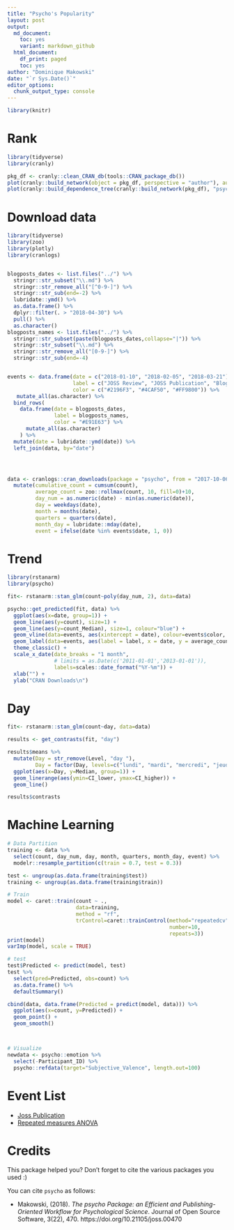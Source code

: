 ```yaml
---
title: "Psycho's Popularity"
layout: post
output:
  md_document:
    toc: yes
    variant: markdown_github
  html_document:
    df_print: paged
    toc: yes
author: "Dominique Makowski"
date: "`r Sys.Date()`"
editor_options: 
  chunk_output_type: console
---
```



```r
library(knitr)
```


# Rank

```r
library(tidyverse)
library(cranly)

pkg_df <- cranly::clean_CRAN_db(tools::CRAN_package_db())
plot(cranly::build_network(object = pkg_df, perspective = "author"), author = "Dominique Makowski", exact = FALSE)
plot(cranly::build_dependence_tree(cranly::build_network(pkg_df), "psycho"))

```


# Download data

```r
library(tidyverse)
library(zoo)
library(plotly)
library(cranlogs)


blogposts_dates <- list.files("../") %>% 
  stringr::str_subset("\\.md") %>% 
  stringr::str_remove_all("[^0-9-]") %>% 
  stringr::str_sub(end=-2) %>% 
  lubridate::ymd() %>% 
  as.data.frame() %>% 
  dplyr::filter(. > "2018-04-30") %>% 
  pull() %>% 
  as.character()
blogposts_names <- list.files("../") %>% 
  stringr::str_subset(paste(blogposts_dates,collapse="|")) %>% 
  stringr::str_subset("\\.md") %>% 
  stringr::str_remove_all("[0-9-]") %>% 
  stringr::str_sub(end=-4) 


events <- data.frame(date = c("2018-01-10", "2018-02-05", "2018-03-21"),
                     label = c("JOSS Review", "JOSS Publication", "Blog Creation"),
                     color = c("#2196F3", "#4CAF50", "#FF9800")) %>% 
   mutate_all(as.character) %>% 
  bind_rows(
    data.frame(date = blogposts_dates,
               label = blogposts_names,
               color = "#E91E63") %>% 
      mutate_all(as.character)
    ) %>% 
  mutate(date = lubridate::ymd(date)) %>% 
  left_join(data, by="date")




data <- cranlogs::cran_downloads(package = "psycho", from = "2017-10-06") %>% 
  mutate(cumulative_count = cumsum(count),
         average_count = zoo::rollmax(count, 10, fill=0)+10,
         day_num = as.numeric(date) - min(as.numeric(date)),
         day = weekdays(date),
         month = months(date),
         quarters = quarters(date),
         month_day = lubridate::mday(date),
         event = ifelse(date %in% events$date, 1, 0))
```


# Trend 

```r
library(rstanarm)
library(psycho)

fit<- rstanarm::stan_glm(count~poly(day_num, 2), data=data)

psycho::get_predicted(fit, data) %>% 
  ggplot(aes(x=date, group=1)) +
  geom_line(aes(y=count), size=1) +
  geom_line(aes(y=count_Median), size=1, colour="blue") +
  geom_vline(data=events, aes(xintercept = date), colour=events$color, size=1) +
  geom_label(data=events, aes(label = label, x = date, y = average_count), fill = events$color, colour = "white", fontface="bold") +
  theme_classic() +
  scale_x_date(date_breaks = "1 month", 
               # limits = as.Date(c('2011-01-01','2013-01-01')),
               labels=scales::date_format("%Y-%m")) +
  xlab("") +
  ylab("CRAN Downloads\n")

```

# Day

```r
fit<- rstanarm::stan_glm(count~day, data=data)

results <- get_contrasts(fit, "day")

results$means %>% 
  mutate(Day = str_remove(Level, "day "),
         Day = factor(Day, levels=c("lundi", "mardi", "mercredi", "jeudi","vendredi", "samedi", "dimanche"))) %>% 
  ggplot(aes(x=Day, y=Median, group=1)) +
  geom_linerange(aes(ymin=CI_lower, ymax=CI_higher)) +
  geom_line()

results$contrasts
```


# Machine Learning

```r
# Data Partition
training <- data %>% 
  select(count, day_num, day, month, quarters, month_day, event) %>%
  modelr::resample_partition(c(train = 0.7, test = 0.3))

test <- ungroup(as.data.frame(training$test))
training <- ungroup(as.data.frame(training$train))

# Train
model <- caret::train(count ~ .,
                      data=training,
                      method = "rf",
                      trControl=caret::trainControl(method="repeatedcv",
                                                    number=10,
                                                    repeats=3))
print(model)
varImp(model, scale = TRUE)

# test
test$Predicted <- predict(model, test)
test %>%
  select(pred=Predicted, obs=count) %>%
  as.data.frame() %>%
  defaultSummary()

cbind(data, data.frame(Predicted = predict(model, data))) %>% 
  ggplot(aes(x=count, y=Predicted)) +
  geom_point() +
  geom_smooth()



# Visualize
newdata <- psycho::emotion %>%
  select(-Participant_ID) %>%
  psycho::refdata(target="Subjective_Valence", length.out=100)
```


# Event List

<!-- links to blog posts -->
- [Joss Publication]()
- [Repeated measures ANOVA]()


# Credits

This package helped you? Don't forget to cite the various packages you used :)

You can cite `psycho` as follows:

- Makowski, (2018). *The psycho Package: an Efficient and Publishing-Oriented Workflow for Psychological Science*. Journal of Open Source Software, 3(22), 470. https://doi.org/10.21105/joss.00470
